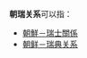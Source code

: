{{NoteTA|G1=地名}}
{{dablink|此條目是為[[朝鮮民主主義人民共和國|朝鮮民主主義人民共和國]]與「瑞」字國家的外交關係。關於[[大韓民國|大韓民國]]與「瑞」字國家的外交關係，詳見'''[[韓瑞關係|韓瑞關係]]'''。}}

'''朝瑞关系'''可以指：

* [[朝鮮－瑞士關係|朝鮮－瑞士關係]]
* [[朝鲜－瑞典关系|朝鲜－瑞典关系]]

{{disambig|cat=四字消歧义}}